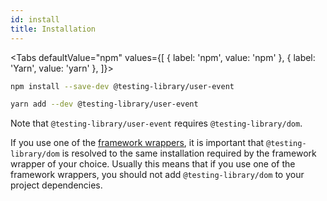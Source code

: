 ```yaml
---
id: install
title: Installation
---
```



<Tabs defaultValue="npm" values={[
    { label: 'npm', value: 'npm' },
    { label: 'Yarn', value: 'yarn' },
]}>
<TabItem value="npm">

```sh
npm install --save-dev @testing-library/user-event
```

</TabItem>
<TabItem value="yarn">

```sh
yarn add --dev @testing-library/user-event
```

</TabItem>
</Tabs>

Note that `@testing-library/user-event` requires `@testing-library/dom`.

If you use one of the [framework wrappers](../dom-testing-library/install.mdx#wrappers), it is important that `@testing-library/dom` is resolved to the same installation required by the framework wrapper of your choice. Usually this means that if you use one of the framework wrappers, you should not add `@testing-library/dom` to your project dependencies.
